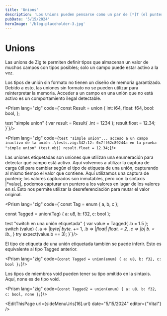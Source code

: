 ```yaml
---
title: 'Unions'
description: 'Los Unions pueden pensarse como un par de [*]T (el puntero a los datos) y un usize (el conteo de elementos). Su sintaxis es []T, donde T es el tipo hijo. Los Unions se utilizan ampliamente en Zig cuando necesitas operar sobre cantidades arbitrarias de datos. Los Unions tienen los mismos atributos que los punteros, lo que significa que también existen Unions constantes. Los bucles for también operan sobre Unions. Las literales de cadena en Zig se convierten en []const u8.'
pubDate: '5/15/2024'
heroImage: '/blog-placeholder-3.jpg'
---
```



<div class="flex flex-col gap-y-5 text-white py-8">
<h1 class="text-white py-8">Unions</h1>

Las unions de Zig te permiten definir tipos que almacenan un valor de muchos campos con tipos posibles; solo un campo puede estar activo a la vez.

Los tipos de unión sin formato no tienen un diseño de memoria garantizado. Debido a esto, las uniones sin formato no se pueden utilizar para reinterpretar la memoria. Acceder a un campo en una unión que no está activo es un comportamiento ilegal detectable.

<Prism lang="zig" code={`const Result = union {
    int: i64,
    float: f64,
    bool: bool,
};

test "simple union" {
    var result = Result{ .int = 1234 };
    result.float = 12.34;
}`}/>

<Prism lang="zig" code={`test "simple union"... acceso a un campo inactivo de la unión
.\tests.zig:342:12: 0x7ff62c89244a en la prueba "simple union" (test.obj)
    result.float = 12.34;`}/>
           

Las uniones etiquetadas son uniones que utilizan una enumeración para detectar qué campo está activo. Aquí volvemos a utilizar la captura de carga útil para cambiar según el tipo de etiqueta de una unión, capturando al mismo tiempo el valor que contiene. Aquí utilizamos una captura de puntero; los valores capturados son inmutables, pero con la sintaxis <span class="bg-gray-800 rounded-md px-2 text-purple-400">|*value|</span>, podemos capturar un puntero a los valores en lugar de los valores en sí. Esto nos permite utilizar la desreferenciación para mutar el valor original.

<Prism lang="zig" code={`const Tag = enum { a, b, c };

const Tagged = union(Tag) { a: u8, b: f32, c: bool };

test "switch en una unión etiquetada" {
    var value = Tagged{ .b = 1.5 };
    switch (value) {
        .a => |*byte| byte.* += 1,
        .b => |*float| float.* *= 2,
        .c => |*b| b.* = !b.*,
    }
    try expect(value.b == 3);
}`}/>

El tipo de etiqueta de una unión etiquetada también se puede inferir. Esto es equivalente al tipo Tagged anterior.

<Prism lang="zig" code={`const Tagged = union(enum) { a: u8, b: f32, c: bool };`}/>

Los tipos de miembros <span class="bg-gray-800 rounded-md px-2 text-purple-400">void</span> pueden tener su tipo omitido en la sintaxis. Aquí, none es de tipo <span class="bg-gray-800 rounded-md px-2 text-purple-400">void</span>.

<Prism lang="zig" code={`const Tagged2 = union(enum) { a: u8, b: f32, c: bool, none };`}/>

<EditThisPage url={sideMenuUrls[16].url} date="5/15/2024" editor={"Vital"} />

<div class="flex w-full justify-between space-x-8 place-content-center">
    <NextButton text={sideMenuUrls[15].label} subText="Anterior" isRight={false} url={sideMenuUrls[15].url}/>
    <NextButton text={sideMenuUrls[17].label} subText="Siguiente" isRight={true} url={sideMenuUrls[17].url}/>
</div>
</div>
